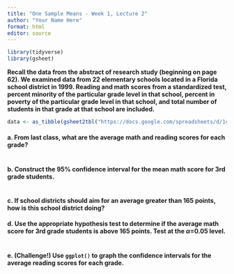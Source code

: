 ```yaml
---
title: "One Sample Means - Week 1, Lecture 2"
author: "Your Name Here"
format: html
editor: source
---
```


```r
library(tidyverse)
library(gsheet)
```

**Recall the data from the abstract of research study (beginning on page 62). We examined data from 22 elementary schools located in a Florida school district in 1999. Reading and math scores from a standardized test, percent minority of the particular grade level in that school, percent in poverty of the particular grade level in that school, and total number of students in that grade at that school are included.**

```r
data <- as_tibble(gsheet2tbl("https://docs.google.com/spreadsheets/d/1cVGLLdILMI34xjnzHfJNHua6fJROJwCzUBFgV22OLT4/edit#gid=0"))
```

#### a. From last class, what are the average math and reading scores for each grade?

```r

```

#### b. Construct the 95% confidence interval for the mean math score for 3rd grade students.

```r

```

#### c. If school districts should aim for an average greater than 165 points, how is this school district doing?

#### d. Use the appropriate hypothesis test to determine if the average math score for 3rd grade students is above 165 points. Test at the $\alpha$=0.05 level.

```r

```

#### e. (Challenge!) Use `ggplot()` to graph the confidence intervals for the average reading scores for each grade.

```r

```

